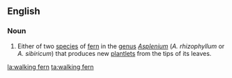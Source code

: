 ==English==
{{wikipedia}}

===Noun===
{{en-noun|head=[[walking]] [[fern]]}}

# Either of two [[species]] of [[fern]] in the [[genus]] ''[[Asplenium]]'' (''A. rhizophyllum'' or ''A. sibiricum'') that produces new [[plantlet]]s from the tips of its leaves.

[[la:walking fern]]
[[ta:walking fern]]